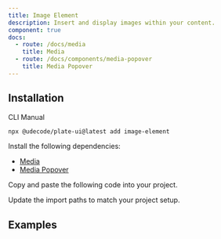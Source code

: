 ```yaml
---
title: Image Element
description: Insert and display images within your content.
component: true
docs:
  - route: /docs/media
    title: Media
  - route: /docs/components/media-popover
    title: Media Popover
---
```


<ComponentPreview name="playground-demo" id="media" />

## Installation

<Tabs defaultValue="cli">

<TabsList>
<TabsTrigger value="cli">CLI</TabsTrigger>
<TabsTrigger value="manual">Manual</TabsTrigger>
</TabsList>
<TabsContent value="cli">

```bash
npx @udecode/plate-ui@latest add image-element
```

</TabsContent>

<TabsContent value="manual">

<Steps>

<Step>

Install the following dependencies:

- [Media](/docs/media)
- [Media Popover](/docs/components/media-popover)

</Step>

<Step>

Copy and paste the following code into your project.

</Step>

<ComponentSource name="image-element" />

<Step>

Update the import paths to match your project setup.

</Step>

</Steps>

</TabsContent>

</Tabs>

## Examples

<ComponentSource src="../../templates/plate-playground-template/src/lib/plate/plate-plugins.ts" />
